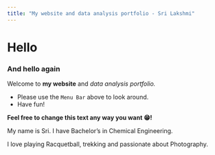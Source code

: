 ```yaml
---
title: "My website and data analysis portfolio - Sri Lakshmi"
---
```


# Hello

### And hello again

Welcome to **my website** and _data analysis portfolio._ 


* Please use the `Menu Bar` above to look around.
* Have fun!

**Feel free to change this text any way you want 😁!**

My name is Sri. I have Bachelor's in Chemical Engineering.

I love playing Racquetball, trekking and passionate about Photography.
